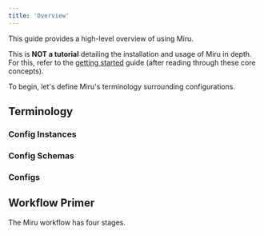 ```yaml
---
title: 'Overview'
---
```



This guide provides a high-level overview of using Miru.

This is **NOT a tutorial** detailing the installation and usage of Miru in depth. For 
this, refer to the [getting started](/docs/basics/getting-started/overview) guide 
(after reading through these core concepts). 

To begin, let's define Miru's terminology surrounding configurations.

## Terminology

### Config Instances
<ConfigInstanceDefinition />

### Config Schemas
<ConfigSchemaDefinition />

### Configs
<ConfigDefinition />

## Workflow Primer

The Miru workflow has four stages.

<MiruWorkflowOverview />

